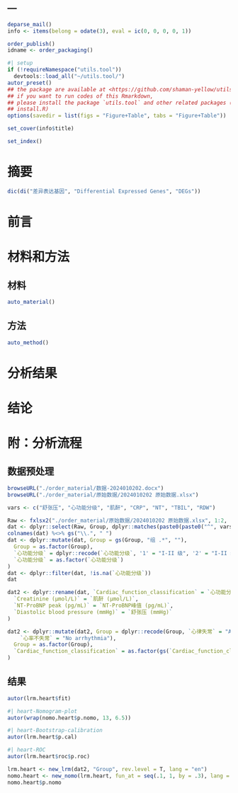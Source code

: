 ---
---

```r
deparse_mail()
info <- items(belong = odate(3), eval = ic(0, 0, 0, 0, 1))

order_publish()
idname <- order_packaging()
```

```r
#| setup
if (!requireNamespace("utils.tool"))
  devtools::load_all("~/utils.tool/")
autor_preset()
## the package are available at <https://github.com/shaman-yellow/utils.tool>
## if you want to run codes of this Rmarkdown,
## please install the package `utils.tool` and other related packages (run
## install.R)
options(savedir = list(figs = "Figure+Table", tabs = "Figure+Table"))
```

```r
set_cover(info$title)
```

```r
set_index()
```

# 摘要 {#abstract}

```r
dic(di("差异表达基因", "Differential Expressed Genes", "DEGs"))

```

# 前言 {#introduction}

# 材料和方法 {#methods}

## 材料

```r
auto_material()
```

## 方法

```r
auto_method()
```

# 分析结果 {#results}

# 结论 {#dis}

# 附：分析流程 {#workflow}

## 数据预处理

```r
browseURL("./order_material/数据-2024010202.docx")
browseURL("./order_material/原始数据/2024010202 原始数据.xlsx")

vars <- c("舒张压", "心功能分级", "肌酐", "CRP", "NT", "TBIL", "RDW")

Raw <- fxlsx2("./order_material/原始数据/2024010202 原始数据.xlsx", 1:2, "Group")
dat <- dplyr::select(Raw, Group, dplyr::matches(paste0(paste0("^", vars), collapse = "|")))
colnames(dat) %<>% gs("\\.", " ")
dat <- dplyr::mutate(dat, Group = gs(Group, "组 .*", ""),
  Group = as.factor(Group),
  `心功能分级` = dplyr::recode(`心功能分级`, '1' = "I-II 级", '2' = "I-II 级", '3' = "III-IV 级", '4' = "III-IV 级"),
  `心功能分级` = as.factor(`心功能分级`)
)
dat <- dplyr::filter(dat, !is.na(`心功能分级`))
dat

dat2 <- dplyr::rename(dat, `Cardiac_function_classification` = `心功能分级`,
  `Creatinine (μmol/L)` = `肌酐 (μmol/L)`,
  `NT-ProBNP peak (pg/mL)` = `NT-ProBNP峰值 (pg/mL)`,
  `Diastolic blood pressure (mmHg)` = `舒张压 (mmHg)`
)

dat2 <- dplyr::mutate(dat2, Group = dplyr::recode(Group, `心律失常` = "Arrhythmia",
    `心率不失常` = "No arrhythmia"),
  Group = as.factor(Group),
  `Cardiac_function_classification` = as.factor(gs(`Cardiac_function_classification`, "级", "level"))
)
```

## 结果

```r
autor(lrm.heart$fit)
```

```r
#| heart-Nomogram-plot
autor(wrap(nomo.heart$p.nomo, 13, 6.5))
```

```r
#| heart-Bootstrap-calibration
autor(lrm.heart$p.cal)
```

```r
#| heart-ROC
autor(lrm.heart$roc$p.roc)
```


```r
lrm.heart <- new_lrm(dat2, "Group", rev.level = T, lang = "en")
nomo.heart <- new_nomo(lrm.heart, fun_at = seq(.1, 1, by = .3), lang = "en")
nomo.heart$p.nomo

```

